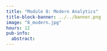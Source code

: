 ```yaml
---
title: "Module 8: Modern Analytics"
title-block-banner: ../../banner.png
image: "8_modern.jpg"
hours: 12
pub-info:
  abstract:
---
```

